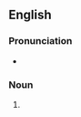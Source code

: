 {{also|well-willer}}
==English==

===Pronunciation===
* {{rhymes|en|ɪlə(ɹ)}}

===Noun===
{{en-noun}}

# {{lb|en|archaic}} {{alternative form of|en|well-willer}}